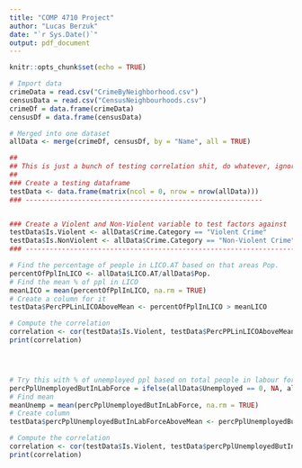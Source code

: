 ```yaml
---
title: "COMP 4710 Project"
author: "Lucas Berzuk"
date: "`r Sys.Date()`"
output: pdf_document
---
```


```r
knitr::opts_chunk$set(echo = TRUE)
```

```r
# Import data
crimeData = read.csv("CrimeByNeighborhood.csv")
censusData = read.csv("CensusNeighbourhoods.csv")
crimeDf = data.frame(crimeData)
censusDf = data.frame(censusData)
```

```r
# Merged into one dataset
allData <- merge(crimeDf, censusDf, by = "Name", all = TRUE)
```

```r
##
## This is just a bunch of testing correlation shit, do whatever, ignore this
##
### Create a testing dataframe
testData <- data.frame(matrix(ncol = 0, nrow = nrow(allData)))
### -----------------------------------------------------------


### Create a Violent and Non-Violent variable to test factors against
testData$Is.Violent <- allData$Crime.Category == "Violent Crime"
testData$Is.NonViolent <- allData$Crime.Category == "Non-Violent Crime"
### --------------------------------------------------------------------
```

```r
# Find the percentage of people in LICO.AT based on that areas Pop.
percentOfPplInLICO <- allData$LICO.AT/allData$Pop.
# Find the mean % of ppl in LICO
meanLICO = mean(percentOfPplInLICO, na.rm = TRUE)
# Create a column for it
testData$PercPPLinLICOAboveMean <- percentOfPplInLICO > meanLICO

# Compute the correlation
correlation <- cor(testData$Is.Violent, testData$PercPPLinLICOAboveMean, use = "complete.obs")
print(correlation)




# Try this with % of unemployed ppl based on total people in labour force
percPplUnemployedButInLabForce = ifelse(allData$Unemployed == 0, NA, allData$Unemployed / (allData$Employed + allData$Unemployed))
# Find mean
meanUnemp = mean(percPplUnemployedButInLabForce, na.rm = TRUE)
# Create column
testData$percPplUnemployedButInLabForceAboveMean <- percPplUnemployedButInLabForce > meanUnemp

# Compute the correlation
correlation <- cor(testData$Is.Violent, testData$percPplUnemployedButInLabForceAboveMean, use = "complete.obs")
print(correlation)
```